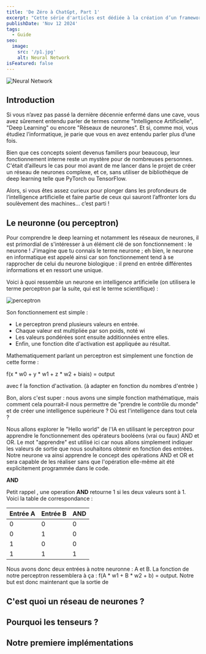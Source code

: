 ```yaml
---
title: 'De Zéro à ChatGpt, Part 1'
excerpt: "Cette série d'articles est dédiée à la création d’un framework de deep learning entièrement fait maison ! Notre objectif final : bâtir une base suffisamment solide pour nous permettre d'implémenter l'architecture Transformer. Dans ce premier article, nous allons plonger dans les fondations, en développant un simple réseau de neurones avec Numpy et Python. "
publishDate: 'Nov 12 2024'
tags:
  - Guide
seo:
  image:
    src: '/p1.jpg'
    alt: Neural Network
isFeatured: false
---
```




![Neural Network](/RNN_Tutorial.avif)



## Introduction


Si vous n’avez pas passé la dernière décennie enfermé dans une cave, vous avez sûrement entendu parler de termes comme "Intelligence Artificielle", "Deep Learning" ou encore "Réseaux de neurones". Et si, comme moi, vous étudiez l’informatique, je parie que vous en avez entendu parler plus d’une fois.



Bien que ces concepts soient devenus familiers pour beaucoup, leur fonctionnement interne reste un mystère pour de nombreuses personnes. C'était d’ailleurs le cas pour moi avant de me lancer dans le projet de créer un réseau de neurones complexe, et ce, sans utiliser de bibliothèque de deep learning telle que PyTorch ou TensorFlow.



Alors, si vous êtes assez curieux pour plonger dans les profondeurs de l’intelligence artificielle et faire partie de ceux qui sauront l’affronter lors du soulèvement des machines… c’est parti !



## Le neuronne (ou perceptron)

Pour comprendre le deep learning et notamment les réseaux de neurones, il est primordial de s'intéresser à un élément clé de son fonctionnement : le neurone ! J'imagine que tu connais le terme neurone ; eh bien, le neurone en informatique est appelé ainsi car son fonctionnement tend à se rapprocher de celui du neurone biologique : il prend en entrée différentes informations et en ressort une unique.



Voici à quoi ressemble un neurone en intelligence artificielle (on utilisera le terme perceptron par la suite, qui est le terme scientifique) :

![perceptron](/perceptron.png)

Son fonctionnement est simple :
- Le perceptron prend plusieurs valeurs en entrée.
- Chaque valeur est multipliée par son poids, noté wi
- Les valeurs pondérées sont ensuite additionnées entre elles.
- Enfin, une fonction dite d'activation est appliquée au résultat.



Mathematiquement parlant un perceptron est simplement une fonction de cette forme : 

f(x * w0 + y * w1 + z * w2 + biais) = output 

avec f la fonction d'activation. (à adapter en fonction du nombres d'entrée )



Bon, alors c'est super : nous avons une simple fonction mathématique, mais comment cela pourrait-il nous permettre de "prendre le contrôle du monde" et de créer une intelligence supérieure ? Où est l'intelligence dans tout cela ?



Nous allons explorer le "Hello world" de l'IA en utilisant le perceptron pour apprendre le fonctionnement des opérateurs booléens (vrai ou faux) AND et OR. Le mot "apprendre" est utilisé ici car nous allons simplement indiquer les valeurs de sortie que nous souhaitons obtenir en fonction des entrées. Notre neurone va ainsi apprendre le concept des opérations AND et OR et sera capable de les réaliser sans que l'opération elle-même ait été explicitement programmée dans le code.

**AND**


Petit rappel , une operation **AND** retourne 1 si les deux valeurs sont à 1. Voici la table de correspondance : 

| Entrée A | Entrée B | AND        |
|----------|----------|------------|
| 0        | 0        | 0          |
| 0        | 1        | 0          |
| 1        | 0        | 0          |
| 1        | 1        | 1          |

Nous avons donc deux entrées à notre neuronne : A et B.  La fonction de notre perceptron ressemblera à ça : f(A * w1 + B * w2 + b) = output. Notre but est donc maintenant que la sortie de 





## C'est quoi un réseau de neurones ?



## Pourquoi les tenseurs ?

## Notre premiere implémentations